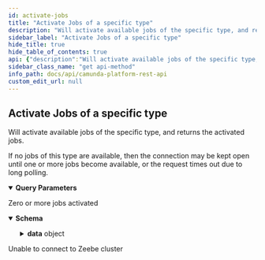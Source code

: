 ```yaml
---
id: activate-jobs
title: "Activate Jobs of a specific type"
description: "Will activate available jobs of the specific type, and returns the activated jobs."
sidebar_label: "Activate Jobs of a specific type"
hide_title: true
hide_table_of_contents: true
api: {"description":"Will activate available jobs of the specific type, and returns the activated jobs.\n\nIf no jobs of this type are available, then the connection may be kept open until one or\nmore jobs become available, or the request times out due to long polling.","operationId":"activateJobs","parameters":[{"name":"type","description":"The type of the job to activate","in":"query","style":"form","required":true,"schema":{"type":"string"}},{"name":"maxJobsToActivate","description":"The maximum number of jobs to activate in this request","in":"query","style":"form","required":false,"schema":{"type":"integer","format":"int32","default":32}},{"name":"worker","description":"The name of the worker requesting to activate the jobs","in":"query","style":"form","required":false,"schema":{"type":"string","default":"default"}},{"name":"jobTimeout","description":"Duration during which the activated jobs are claimed by this worker","in":"query","style":"form","required":false,"schema":{"type":"string","default":"5m"},"examples":{"durationTenSeconds":{"summary":"Duration of ten seconds","value":"10s"},"durationFiveMin":{"summary":"Duration of five minutes","value":"5m"},"durationOneAndAHalfHour":{"summary":"Duration of one hour and thirty minutes","value":"1h30m"}}},{"name":"fetchVariables","description":"Names of the variables to fetch with each job.\n\nIf empty, all visible variables at the time of activation for the scope of the job will\nbe returned.","in":"query","style":"form","required":false,"schema":{"type":"array","items":{"type":"string"}}}],"responses":{"200":{"description":"Zero or more jobs activated","content":{"application/json":{"schema":{"title":"A response to a request to Activate Jobs","description":"A response to a request to Activate Jobs","type":"object","properties":{"data":{"type":"object","properties":{"jobs":{"type":"array","items":{"title":"A unit of work within a process","description":"A job represents a distinct unit of work within a business process.\n\nService tasks represent such jobs in your process and are identified by a unique id.\nA job has a type to allow specific job workers to find jobs that they can work on.","type":"object","properties":{"key":{"type":"integer","format":"int64","description":"Key of the job"},"status":{"type":"string","description":"The status of the job","enum":["activatable","activated","failed","error_thrown","completed"]},"type":{"type":"string","description":"Type of the job"},"processInstanceKey":{"type":"integer","format":"int64","description":"Key of the process instance which this job belongs to"},"bpmnProcessId":{"type":"string","description":"BPMN process id of the process which this job belongs to"},"processDefinitionVersion":{"type":"integer","format":"int32","description":"Version number of the process which this job belongs to"},"processDefinitionKey":{"type":"integer","format":"int64","description":"Key of the process which this job belongs to"},"elementId":{"type":"string","description":"Id of the element in the process which this job belongs to"},"elementInstanceKey":{"type":"integer","format":"int64","description":"Key of the element instance which this job belongs to"},"customHeaders":{"type":"object","description":"Set of custom headers defined during modelling; returned as a serialized JSON document\n"},"worker":{"type":"string","description":"Name of the worker that activated this job"},"retries":{"type":"integer","format":"int32","description":"Number of retries left for this job"},"deadline":{"type":"integer","format":"int64","description":"UNIX epoch timestamp specifying when the job can be activated again"},"variables":{"type":"object","description":"JSON document consisting of all variables visible to the task scope at the time of job\nactivation\n"}}}}}},"error":{"type":"string"}}}}}},"503":{"description":"Unable to connect to Zeebe cluster"}},"method":"get","path":"/jobs","info":{"title":"Camunda Platform REST API","description":"REST API to interact with Camunda Platform 8.\n\n:::caution\n\nThis API is not yet stable - we may break backward compatibility in newer releases of `v0`.\n\n:::","version":"0.0.1"},"postman":{"name":"Activate Jobs of a specific type","description":{"content":"Will activate available jobs of the specific type, and returns the activated jobs.\n\nIf no jobs of this type are available, then the connection may be kept open until one or\nmore jobs become available, or the request times out due to long polling.","type":"text/plain"},"url":{"path":["jobs"],"host":["{{baseUrl}}"],"query":[{"disabled":false,"description":{"content":"(Required) The type of the job to activate","type":"text/plain"},"key":"type","value":""},{"disabled":false,"description":{"content":"The maximum number of jobs to activate in this request","type":"text/plain"},"key":"maxJobsToActivate","value":""},{"disabled":false,"description":{"content":"The name of the worker requesting to activate the jobs","type":"text/plain"},"key":"worker","value":""},{"disabled":false,"description":{"content":"Duration during which the activated jobs are claimed by this worker","type":"text/plain"},"key":"jobTimeout","value":""},{"disabled":false,"description":{"content":"Names of the variables to fetch with each job.\n\nIf empty, all visible variables at the time of activation for the scope of the job will\nbe returned.","type":"text/plain"},"key":"fetchVariables","value":""}],"variable":[]},"header":[{"key":"Accept","value":"application/json"}],"method":"GET"}}
sidebar_class_name: "get api-method"
info_path: docs/api/camunda-platform-rest-api
custom_edit_url: null
---
```



## Activate Jobs of a specific type



Will activate available jobs of the specific type, and returns the activated jobs.

If no jobs of this type are available, then the connection may be kept open until one or
more jobs become available, or the request times out due to long polling.

<details style={{"marginBottom":"1rem"}} data-collapsed={false} open={true}><summary style={{}}><strong>Query Parameters</strong></summary><div><ul><ParamsItem className={"paramsItem"} param={{"name":"type","description":"The type of the job to activate","in":"query","style":"form","required":true,"schema":{"type":"string"}}}></ParamsItem><ParamsItem className={"paramsItem"} param={{"name":"maxJobsToActivate","description":"The maximum number of jobs to activate in this request","in":"query","style":"form","required":false,"schema":{"type":"integer","format":"int32","default":32}}}></ParamsItem><ParamsItem className={"paramsItem"} param={{"name":"worker","description":"The name of the worker requesting to activate the jobs","in":"query","style":"form","required":false,"schema":{"type":"string","default":"default"}}}></ParamsItem><ParamsItem className={"paramsItem"} param={{"name":"jobTimeout","description":"Duration during which the activated jobs are claimed by this worker","in":"query","style":"form","required":false,"schema":{"type":"string","default":"5m"},"examples":{"durationTenSeconds":{"summary":"Duration of ten seconds","value":"10s"},"durationFiveMin":{"summary":"Duration of five minutes","value":"5m"},"durationOneAndAHalfHour":{"summary":"Duration of one hour and thirty minutes","value":"1h30m"}}}}></ParamsItem><ParamsItem className={"paramsItem"} param={{"name":"fetchVariables","description":"Names of the variables to fetch with each job.\n\nIf empty, all visible variables at the time of activation for the scope of the job will\nbe returned.","in":"query","style":"form","required":false,"schema":{"type":"array","items":{"type":"string"}}}}></ParamsItem></ul></div></details><div><ApiTabs><TabItem label={"200"} value={"200"}><div>

Zero or more jobs activated

</div><div><MimeTabs schemaType={"response"}><TabItem label={"application/json"} value={"application/json"}><SchemaTabs><TabItem label={"Schema"} value={"Schema"}><details style={{}} data-collapsed={false} open={true}><summary style={{"textAlign":"left"}}><strong>Schema</strong></summary><div style={{"textAlign":"left","marginLeft":"1rem"}}></div><ul style={{"marginLeft":"1rem"}}><SchemaItem collapsible={true} className={"schemaItem"}><details style={{}}><summary style={{}}><strong>data</strong><span style={{"opacity":"0.6"}}> object</span></summary><div style={{"marginLeft":"1rem"}}><SchemaItem collapsible={true} className={"schemaItem"}><details style={{}}><summary style={{}}><strong>jobs</strong><span style={{"opacity":"0.6"}}> object[]</span></summary><div style={{"marginLeft":"1rem"}}><li><div style={{"fontSize":"var(--ifm-code-font-size)","opacity":"0.6","marginLeft":"-.5rem","paddingBottom":".5rem"}}>Array [</div></li><SchemaItem collapsible={false} name={"key"} required={false} schemaName={"int64"} qualifierMessage={undefined} schema={{"type":"integer","format":"int64","description":"Key of the job"}}></SchemaItem><SchemaItem collapsible={false} name={"status"} required={false} schemaName={"string"} qualifierMessage={"**Possible values:** [`activatable`, `activated`, `failed`, `error_thrown`, `completed`]"} schema={{"type":"string","description":"The status of the job","enum":["activatable","activated","failed","error_thrown","completed"]}}></SchemaItem><SchemaItem collapsible={false} name={"type"} required={false} schemaName={"string"} qualifierMessage={undefined} schema={{"type":"string","description":"Type of the job"}}></SchemaItem><SchemaItem collapsible={false} name={"processInstanceKey"} required={false} schemaName={"int64"} qualifierMessage={undefined} schema={{"type":"integer","format":"int64","description":"Key of the process instance which this job belongs to"}}></SchemaItem><SchemaItem collapsible={false} name={"bpmnProcessId"} required={false} schemaName={"string"} qualifierMessage={undefined} schema={{"type":"string","description":"BPMN process id of the process which this job belongs to"}}></SchemaItem><SchemaItem collapsible={false} name={"processDefinitionVersion"} required={false} schemaName={"int32"} qualifierMessage={undefined} schema={{"type":"integer","format":"int32","description":"Version number of the process which this job belongs to"}}></SchemaItem><SchemaItem collapsible={false} name={"processDefinitionKey"} required={false} schemaName={"int64"} qualifierMessage={undefined} schema={{"type":"integer","format":"int64","description":"Key of the process which this job belongs to"}}></SchemaItem><SchemaItem collapsible={false} name={"elementId"} required={false} schemaName={"string"} qualifierMessage={undefined} schema={{"type":"string","description":"Id of the element in the process which this job belongs to"}}></SchemaItem><SchemaItem collapsible={false} name={"elementInstanceKey"} required={false} schemaName={"int64"} qualifierMessage={undefined} schema={{"type":"integer","format":"int64","description":"Key of the element instance which this job belongs to"}}></SchemaItem><SchemaItem collapsible={false} name={"customHeaders"} required={false} schemaName={"object"} qualifierMessage={undefined} schema={{"type":"object","description":"Set of custom headers defined during modelling; returned as a serialized JSON document\n"}}></SchemaItem><SchemaItem collapsible={false} name={"worker"} required={false} schemaName={"string"} qualifierMessage={undefined} schema={{"type":"string","description":"Name of the worker that activated this job"}}></SchemaItem><SchemaItem collapsible={false} name={"retries"} required={false} schemaName={"int32"} qualifierMessage={undefined} schema={{"type":"integer","format":"int32","description":"Number of retries left for this job"}}></SchemaItem><SchemaItem collapsible={false} name={"deadline"} required={false} schemaName={"int64"} qualifierMessage={undefined} schema={{"type":"integer","format":"int64","description":"UNIX epoch timestamp specifying when the job can be activated again"}}></SchemaItem><SchemaItem collapsible={false} name={"variables"} required={false} schemaName={"object"} qualifierMessage={undefined} schema={{"type":"object","description":"JSON document consisting of all variables visible to the task scope at the time of job\nactivation\n"}}></SchemaItem><li><div style={{"fontSize":"var(--ifm-code-font-size)","opacity":"0.6","marginLeft":"-.5rem"}}>]</div></li></div></details></SchemaItem></div></details></SchemaItem><SchemaItem collapsible={false} name={"error"} required={false} schemaName={"string"} qualifierMessage={undefined} schema={{"type":"string"}}></SchemaItem></ul></details></TabItem><TabItem label={"Example (from schema)"} value={"Example (from schema)"}><ResponseSamples responseExample={"{\n  \"data\": {\n    \"jobs\": [\n      {\n        \"key\": 0,\n        \"status\": \"activatable\",\n        \"type\": \"string\",\n        \"processInstanceKey\": 0,\n        \"bpmnProcessId\": \"string\",\n        \"processDefinitionVersion\": 0,\n        \"processDefinitionKey\": 0,\n        \"elementId\": \"string\",\n        \"elementInstanceKey\": 0,\n        \"customHeaders\": {},\n        \"worker\": \"string\",\n        \"retries\": 0,\n        \"deadline\": 0,\n        \"variables\": {}\n      }\n    ]\n  },\n  \"error\": \"string\"\n}"} language={"json"}></ResponseSamples></TabItem></SchemaTabs></TabItem></MimeTabs></div></TabItem><TabItem label={"503"} value={"503"}><div>

Unable to connect to Zeebe cluster

</div><div></div></TabItem></ApiTabs></div>
      